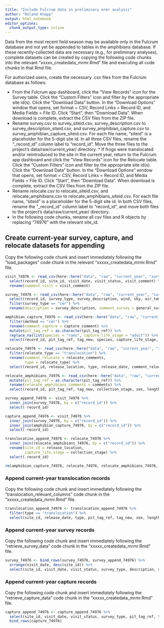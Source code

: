```yaml
---
title: "Include Fulcrum data in preliminary mrmr analysis"
author: "Roland Knapp"
output: html_notebook
editor_options: 
  chunk_output_type: inline
---
```


Data from the most recent field season may be available only in the Fulcrum database and not yet be appended to tables in the amphibians database. If these recently-collected data are necessary (e.g., for preliminary analyses), complete datasets can be created by copying the following code chunks into the relevant "xxxxx_createdata_mrmr.Rmd" file and executing all code chunks in that Rmd file. 

For authorized users, create the necessary .csv files from the Fulcrum database as follows: 

* From the Fulcrum app dashboard, click the "View Records" icon for the Survey table. Click the "Custom Filters" icon and filter by the appropriate site id(s). Click the "Download Data" button. In the "Download Options" window that opens, set format = CSV, Record Links = Record ID, and Media Fields = File ID. Click "Start", then "Download Data". When download is complete, extract the CSV files from the ZIP file.
* Rename survey.csv to survey_siteid.csv, survey_description.csv to survey_description_siteid.csv, and survey_amphibian_capture.csv to survey_amphibian_capture_siteid.csv. For each file name, "siteid" is a placeholder for the 5-digit site id. In all three CSV files, rename the "_record_id" column label to "record_id". Move the three files to the project's data/raw/current_year/ directory. * If frogs were translocated and/or reintroduced to the site in the current year, return to the Fulcrum app dashboard and click the "View Records" icon for the Relocate table. Click the "Custom Filters" icon and filter by the appropriate site id(s). Click the "Download Data" button. In the "Download Options" window that opens, set format = CSV, Record Links = Record ID, and Media Fields = File ID. Click "Start", then "Download Data". When download is complete, extract the CSV files from the ZIP file.
* Rename relocate.csv to relocate_siteid.csv, and relocate_amphibians.csv to relocate_amphibians_siteid.csv. For each file name, "siteid" is a placeholder for the 5-digit site id. In both CSV files, rename the "_record_id" column label to "record_id", and move both files to the project's data/raw/current_year/ directory. 
* In the following code chunks, rename all csv files and R objects by replacing "74976" with the relevant site_id. 

## Create current-year survey, capture, and relocate datasets for appending
Copy the following code chunk and insert immediately following the "load_packages" code chunk in the relevant "xxxxx_createdata_mrmr.Rmd" file. 
```r
visit_74976 <- read_csv(here::here("data", "raw", "current_year", "survey_74976.csv")) %>% 
  select(record_id, site_id, visit_date, visit_status, visit_comment) %>% 
  rename(comment_visit = visit_comment)

survey_74976 <- read_csv(here::here("data", "raw", "current_year", "survey_description_74976.csv")) %>% 
  select(record_id, survey_type, survey_description, wind, sky, air_temp, duration, survey_quality, general_survey_comment) %>% 
  filter(survey_type == "cmr") %>% 
  rename(description = survey_description, comment_survey = general_survey_comment)

amphibian_capture_74976 <- read_csv(here::here("data", "raw", "current_year", "survey_amphibian_capture_74976.csv")) %>% 
  filter(method == "cmr") %>% 
  rename(comment_capture = capture_comment) %>% 
  mutate(pit_tag_ref = as.character(pit_tag_ref)) %>% 
  replace_na(list(species = "ramu", capture_life_stage = "adult")) %>% 
  select(record_id, pit_tag_ref, tag_new, species, capture_life_stage, capture_animal_state, length, comment_capture)

relocate_74976 <- read_csv(here::here("data", "raw", "current_year", "relocate_74976.csv")) %>% # after testing, remove "test" relocate files from data>raw>currentyear directory
  filter(relocate_type == "translocation") %>% 
  rename(comment_relocate = relocate_comments,
         type = relocate_type) %>% 
  select(record_id, release_location, type, release_date, comment_relocate)

relocate_amphibians_74976 <- read_csv(here::here("data", "raw", "current_year", "relocate_amphibians_74976.csv")) %>% 
  mutate(pit_tag_ref = as.character(pit_tag_ref)) %>% 
  rename(relocate_amphibians_comments = comments) %>% 
  select(record_id, pit_tag_ref, tag_new, collection_stage, sex, length, weight, swab_id, relocate_amphibians_comments)

survey_append_74976 <- visit_74976 %>% 
  inner_join(survey_74976, by = c("record_id")) %>% 
  select(-record_id)

capture_append_74976 <- visit_74976 %>% 
  inner_join(survey_74976, by = c("record_id")) %>% 
  inner_join(amphibian_capture_74976, by = c("record_id")) %>% 
  select(-record_id)

translocation_append_74976 <- relocate_74976 %>% 
  inner_join(relocate_amphibians_74976, by = c("record_id")) %>% 
  rename(site_id = release_location, 
         capture_life_stage = collection_stage) %>% 
  select(-record_id)
```
```r
rm(amphibian_capture_74976, relocate_74976, relocate_amphibians_74976, survey_74976, visit_74976)
```

### Append current-year translocation records
Copy the following code chunk and insert immediately following the "translocation_relevant_columns" code chunk in the "xxxxx_createdata_mrmr.Rmd" file.
```r
translocation_append_74976 <- translocation_append_74976 %>% 
  filter(type == "translocation") %>% 
  select(site_id, release_date, type, pit_tag_ref, tag_new, sex, length, weight, swab_id) %>% bind_rows(translocation_74976)
```

### Append current-year survey records
Copy the following code chunk and insert immediately following the "retrieve_survey_data" code chunk in the "xxxxx_createdata_mrmr.Rmd" file.
```r
survey_74976 <- bind_rows(survey_74976, survey_append_74976) %>% 
  arrange(visit_date, desc(site_id)) %>% 
  select(site_id, visit_date, visit_status, survey_type, description, survey_quality, wind, sky, air_temp, duration, comment_visit, comment_survey)
```

### Append current-year capture records
Copy the following code chunk and insert immediately following the "retrieve_capture_data" code chunk in the "xxxxx_createdata_mrmr.Rmd" file.
```r
capture_append_74976 <- capture_append_74976 %>% 
  select(site_id, visit_date, visit_status, survey_type, pit_tag_ref, tag_new, species, capture_life_stage, capture_animal_state, length, comment_visit, comment_survey, comment_capture) %>% 
  bind_rows(capture_74976)
```

